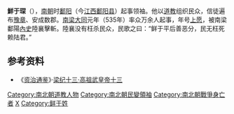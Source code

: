 {{noteTA
|1=鮮于
}}
'''鮮于琛'''（{{bd||？|535年|catIdx=}}），[[南朝|南朝]]时[[鄱阳|鄱阳]]（今[[江西|江西]][[鄱阳县|鄱阳县]]）起事领袖。他以[[道教|道教]]组织民众，信徒遍布[[豫章|豫章]]、安成数郡。[[南梁|南梁]][[大同_(南梁)|大同]]元年（535年）率众万余人起事，年号[[上愿|上愿]]，被南梁鄱陽[[內史|內史]]陸襄擊斬。陸襄没有枉杀民众，民歌之曰：“鲜于平后善恶分，民无枉死赖陆君。”

== 参考资料 ==
*《[[资治通鉴|资治通鉴]]》·[[s:資治通鑑/卷157|梁纪十三·高祖武皇帝十三]]

{{中國民變起事領袖}}

[[Category:南北朝道教人物|Category:南北朝道教人物]]
[[Category:南北朝民變領袖|Category:南北朝民變領袖]]
[[Category:南北朝戰爭身亡者|Category:南北朝戰爭身亡者]]
[[Category:鄱阳人|X]]
[[Category:鲜于姓|Category:鲜于姓]]